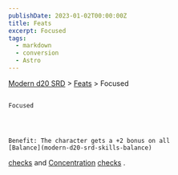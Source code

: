 ```yaml
---
publishDate: 2023-01-02T00:00:00Z
title: Feats
excerpt: Focused
tags:
  - markdown
  - conversion
  - Astro
---
```


[Modern d20 SRD](/#modernD20) > [Feats](modern-d20-srd-feats-index) > Focused

##

    Focused




    Benefit: The character gets a +2 bonus on all
    [Balance](modern-d20-srd-skills-balance)

[checks](modern-d20-srd-skills-skill-basics-php#skill-check-index)
and
[Concentration](modern-d20-srd-skills-concentration)
[checks](modern-d20-srd-skills-skill-basics-php#skill-check-index)
.
